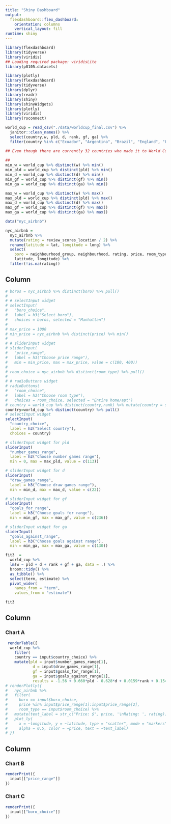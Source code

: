 ```yaml
---
title: "Shiny Dashboard"
output: 
  flexdashboard::flex_dashboard:
    orientation: columns
    vertical_layout: fill
runtime: shiny
---
```


```r
library(flexdashboard)
library(tidyverse)
library(viridis)
## Loading required package: viridisLite
library(p8105.datasets)

library(plotly)
library(flexdashboard)
library(tidyverse)
library(dplyr)
library(readr)
library(shiny)
library(shinyWidgets)
library(plotly)
library(viridis)
library(rsconnect)

```


```r
world_cup = read_csv("./data/worldcup_final.csv") %>%
  janitor::clean_names() %>%
  select(country,w, pld, d, rank, gf, ga) %>%
  filter(country %in% c("Ecuador", "Argentina", "Brazil", "England", "France", "Spain", "Belgium", "Portugal", "Germany", "Netherlands", "Uruguay",  "Croatia", "Denmark", "Mexico", "United States", "Senegal", "Wales", "Poland", "Australia", "Japan", "Morocco", "Switzerland", "Ghana", "South   Korea","Cameroon", "Serbia", "Canada", "Costa Rica", "Tunisia", "Saudi Arabia", "Iran", "Ecuador")) 

## Even though there are currently 32 countries who made it to World Cup 2022, since this is Qatar's first time at the World Cup it is not in our original data set therefore we only have 31 countries. 
  
##   
min_w = world_cup %>% distinct(w) %>% min()
min_pld = world_cup %>% distinct(pld) %>% min()
min_d = world_cup %>% distinct(d) %>% min()
min_gf = world_cup %>% distinct(gf) %>% min()
min_ga = world_cup %>% distinct(ga) %>% min()

max_w = world_cup %>% distinct(w) %>% max()
max_pld = world_cup %>% distinct(pld) %>% max()
max_d = world_cup %>% distinct(d) %>% max()
max_gf = world_cup %>% distinct(gf) %>% max()
max_ga = world_cup %>% distinct(ga) %>% max()
```

```r
data("nyc_airbnb")

nyc_airbnb = 
  nyc_airbnb %>% 
  mutate(rating = review_scores_location / 2) %>%
  rename(latitude = lat, longitude = long) %>%
  select(
    boro = neighbourhood_group, neighbourhood, rating, price, room_type,
    latitude, longitude) %>%
  filter(!is.na(rating))
```

Column {.sidebar}
-----------------------------------------------------------------------

```r
# boros = nyc_airbnb %>% distinct(boro) %>% pull()
# 
# # selectInput widget
# selectInput(
#   "boro_choice", 
#   label = h3("Select boro"),
#   choices = boros, selected = "Manhattan")
# 
# max_price = 1000
# min_price = nyc_airbnb %>% distinct(price) %>% min()
#   
# # sliderInput widget
# sliderInput(
#   "price_range", 
#   label = h3("Choose price range"), 
#   min = min_price, max = max_price, value = c(100, 400))
# 
# room_choice = nyc_airbnb %>% distinct(room_type) %>% pull()
# 
# # radioButtons widget
# radioButtons(
#   "room_choice", 
#   label = h3("Choose room type"),
#   choices = room_choice, selected = "Entire home/apt")
# country = world_cup %>% distinct(country,rank) %>% mutate(country = str_c(country, ", FIFA Rank", rank)) %>% select(country)
country=world_cup %>% distinct(country) %>% pull()
# selectInput widget
selectInput(
  "country_choice", 
  label = h3("Select country"),
  choices = country)

# sliderInput widget for pld
sliderInput(
  "number_games_range", 
  label = h3("Choose number games range"), 
  min = 0, max = max_pld, value = c(113))

# sliderInput widget for d 
sliderInput(
  "draw_games_range", 
  label = h3("Choose draw games range"), 
  min = min_d, max = max_d, value = c(22))

# sliderInput widget for gf
sliderInput(
  "goals_for_range", 
  label = h3("Choose goals for range"), 
  min = min_gf, max = max_gf, value = c(236))

# sliderInput widget for ga 
sliderInput(
  "goals_against_range", 
  label = h3("Choose goals against range"), 
  min = min_ga, max = max_ga, value = c(130))

```

```r
fit3  = 
  world_cup %>%
  lm(w ~ pld + d + rank + gf + ga, data = .) %>%
  broom::tidy() %>%
  as_tibble() %>%
  select(term, estimate) %>%
  pivot_wider(
    names_from = "term", 
    values_from = "estimate")

fit3

```

Column {data-width=650}
-----------------------------------------------------------------------

### Chart A



```r
 renderTable({
  world_cup %>%
    filter(
    country == input$country_choice) %>%
    mutate(pld = input$number_games_range[1],
            d = input$draw_games_range[1],
            gf = input$goals_for_range[1],
            ga = input$goals_against_range[1],
            results = -1.56 + 0.660*pld - 0.628*d + 0.0159*rank + 0.154*gf - 0.224*ga) })
# renderPlotly({
#   nyc_airbnb %>%
#   filter(
#     boro == input$boro_choice, 
#     price %in% input$price_range[1]:input$price_range[2],
#     room_type == input$room_choice) %>%
#   mutate(text_label = str_c("Price: $", price, '\nRating: ', rating)) %>% 
#   plot_ly(
#     x = ~longitude, y = ~latitude, type = "scatter", mode = "markers",
#     alpha = 0.5, color = ~price, text = ~text_label)
# })
```

Column {data-width=350}
-----------------------------------------------------------------------

### Chart B

```r
renderPrint({ 
  input[["price_range"]]
})
```

### Chart C

```r
renderPrint({ 
  input[["boro_choice"]]
})
```
